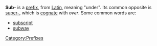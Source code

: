 '''Sub-''' is a [[prefix]], from [[Latin]], meaning "under". Its common opposite is [[super-]], which is [[cognate]] with ''over''. Some common words are: 

*[[subscript]]
*[[subway]]

{{stub}}

[[Category:Prefixes]]